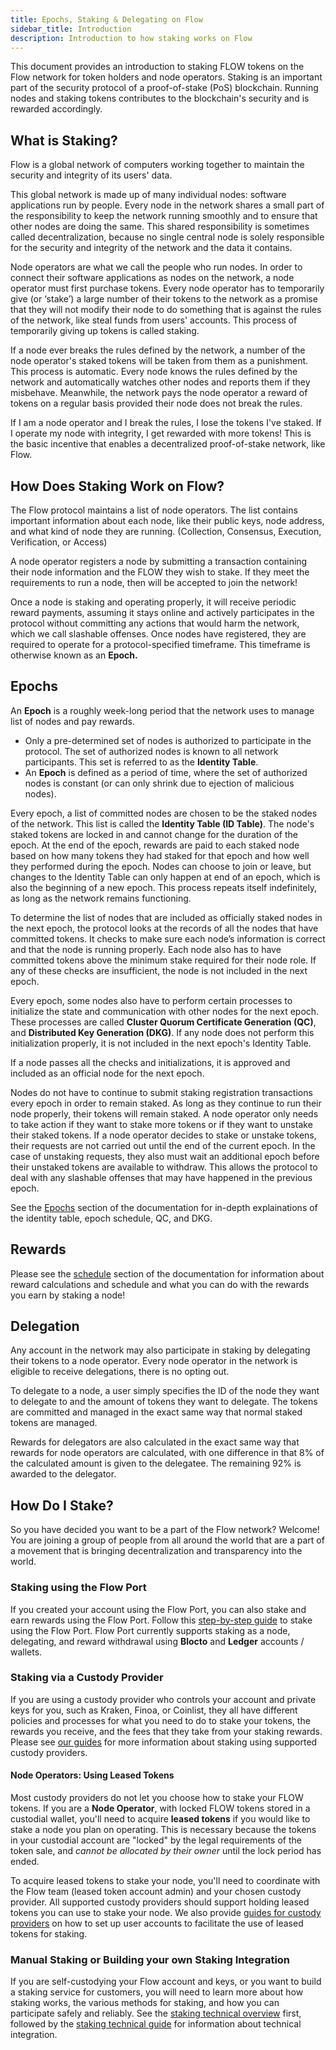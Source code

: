 ```yaml
---
title: Epochs, Staking & Delegating on Flow
sidebar_title: Introduction
description: Introduction to how staking works on Flow
---
```


This document provides an introduction to staking FLOW tokens on the Flow network for token holders and node operators.
Staking is an important part of the security protocol of a proof-of-stake (PoS) blockchain.
Running nodes and staking tokens contributes to the blockchain's security and is rewarded accordingly.

## What is Staking?

Flow is a global network of computers working together
to maintain the security and integrity of its users' data.

This global network is made up of many individual nodes: software applications run by people.
Every node in the network shares a small part of the responsibility to keep the network running smoothly
and to ensure that other nodes are doing the same. This shared responsibility is sometimes called decentralization,
because no single central node is solely responsible for the security and integrity of the network and the data it contains.

Node operators are what we call the people who run nodes.
In order to connect their software applications as nodes on the network,
a node operator must first purchase tokens. Every node operator has to temporarily give (or ‘stake’)
a large number of their tokens to the network as a promise that they will not modify their node
to do something that is against the rules of the network, like steal funds from users' accounts.
This process of temporarily giving up tokens is called staking.

If a node ever breaks the rules defined by the network,
a number of the node operator's staked tokens will be taken from them as a punishment.
This process is automatic. Every node knows the rules defined by the network
and automatically watches other nodes and reports them if they misbehave.
Meanwhile, the network pays the node operator a reward of tokens on a regular basis provided their node does not break the rules.

If I am a node operator and I break the rules, I lose the tokens I've staked.
If I operate my node with integrity, I get rewarded with more tokens!
This is the basic incentive that enables a decentralized proof-of-stake network, like Flow.

## How Does Staking Work on Flow?

The Flow protocol maintains a list of node operators.
The list contains important information about each node, like their public keys, node address,
and what kind of node they are running.
(Collection, Consensus, Execution, Verification, or Access)

A node operator registers a node by submitting a transaction containing their node information and the FLOW they wish to stake.
If they meet the requirements to run a node, then will be accepted to join the network!

Once a node is staking and operating properly, it will receive periodic reward payments,
assuming it stays online and actively participates in the protocol
without committing any actions that would harm the network, which we call slashable offenses.
Once nodes have registered, they are required to operate for a protocol-specified timeframe.
This timeframe is otherwise known as an **Epoch.**

## Epochs

An **Epoch** is a roughly week-long period that the network uses to manage list of nodes and pay rewards.

- Only a pre-determined set of nodes is authorized to participate in the protocol. 
The set of authorized nodes is known to all network participants.
This set is referred to as the **Identity Table**.
- An **Epoch** is defined as a period of time, where the set of authorized nodes is constant
(or can only shrink due to ejection of malicious nodes).

Every epoch, a list of committed nodes are chosen to be the staked nodes of the network.
This list is called the **Identity Table (ID Table)**.
The node's staked tokens are locked in and cannot change for the duration of the epoch.
At the end of the epoch, rewards are paid to each staked node based on how many tokens they had staked for that epoch
and how well they performed during the epoch. Nodes can choose to join or leave, but changes to the Identity Table
can only happen at end of an epoch, which is also the beginning of a new epoch.
This process repeats itself indefinitely, as long as the network remains functioning.

To determine the list of nodes that are included as officially staked nodes in the next epoch,
the protocol looks at the records of all the nodes that have committed tokens.
It checks to make sure each node’s information is correct and that the node is running properly.
Each node also has to have committed tokens above the minimum stake required for their node role.
If any of these checks are insufficient, the node is not included in the next epoch.

Every epoch, some nodes also have to perform certain processes to initialize the state and communication
with other nodes for the next epoch. These processes are called **Cluster Quorum Certificate Generation (QC)**,
and **Distributed Key Generation (DKG)**. If any node does not perform this initialization properly,
it is not included in the next epoch's Identity Table.

If a node passes all the checks and initializations, it is approved and included as an official node for the next epoch.

Nodes do not have to continue to submit staking registration transactions every epoch in order to remain staked.
As long as they continue to run their node properly, their tokens will remain staked.
A node operator only needs to take action if they want to stake more tokens or if they want to unstake their staked tokens.
If a node operator decides to stake or unstake tokens,
their requests are not carried out until the end of the current epoch.
In the case of unstaking requests, they also must wait an additional epoch before their unstaked tokens are available to withdraw.
This allows the protocol to deal with any slashable offenses that may have happened in the previous epoch.

See the [Epochs](/staking/epoch-preparation) section of the documentation for in-depth explainations 
of the identity table, epoch schedule, QC, and DKG.

## Rewards

Please see the [schedule](/staking/schedule) section of the documentation for information about reward calculations and schedule and
what you can do with the rewards you earn by staking a node!

## Delegation

Any account in the network may also participate in staking by delegating their tokens to a node operator.
Every node operator in the network is eligible to receive delegations, there is no opting out.

To delegate to a node, a user simply specifies the ID of the node they want to delegate to
and the amount of tokens they want to delegate.
The tokens are committed and managed in the exact same way that normal staked tokens are managed.

Rewards for delegators are also calculated in the exact same way that rewards for node operators are calculated,
with one difference in that 8% of the calculated amount is given to the delegatee.
The remaining 92% is awarded to the delegator.

## How Do I Stake?

So you have decided you want to be a part of the Flow network? Welcome!
You are joining a group of people from all around the world that are a part of a movement that is bringing decentralization and transparency into the world.

### Staking using the Flow Port

If you created your account using the Flow Port, you can also stake and earn rewards using the Flow Port.
Follow this [step-by-step guide](/flow-port/staking-guide) to stake using the Flow Port.
Flow Port currently supports staking as a node, delegating, and reward withdrawal using **Blocto** and **Ledger** accounts / wallets.

### Staking via a Custody Provider

If you are using a custody provider who controls your account and private keys for you,
such as Kraken, Finoa, or Coinlist, they all have different policies and processes
for what you need to do to stake your tokens, the rewards you receive,
and the fees that they take from your staking rewards.
Please see [our guides](/staking/custody-providers/) for more information about staking using supported custody providers.

#### Node Operators: Using Leased Tokens

Most custody providers do not let you choose how to stake your FLOW tokens. If you are a **Node Operator**, with locked FLOW tokens stored in a custodial wallet,
you'll need to acquire **leased tokens** if you would like to stake a node you plan on operating. This is necessary because the tokens in your
custodial account are "locked" by the legal requirements of the token sale, and _cannot be allocated by their owner_ until the lock period has ended.

To acquire leased tokens to stake your node, you'll need to coordinate with the Flow team (leased token account admin) and your chosen custody provider.
All supported custody providers should support holding leased tokens you can use to stake your node. We also provide [guides for custody providers](/staking/technical-overview/) on how to set up user accounts to facilitate the use of leased tokens for staking.

### Manual Staking or Building your own Staking Integration

If you are self-custodying your Flow account and keys, or you want to build a staking service for customers,
you will need to learn more about how staking works, the various methods for staking, and how you can participate safely and reliably.
See the [staking technical overview](/staking/technical-overview/) first, followed by the [staking technical guide](/staking/locked-staking-guide/) 
for information about technical integration.
